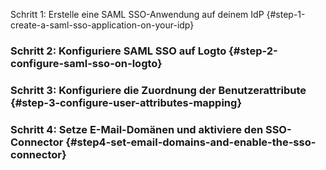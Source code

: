 
Schritt 1: Erstelle eine SAML SSO-Anwendung auf deinem IdP \{#step-1-create-a-saml-sso-application-on-your-idp}

<Step1 />

### Schritt 2: Konfiguriere SAML SSO auf Logto \{#step-2-configure-saml-sso-on-logto}

<Step2 />

### Schritt 3: Konfiguriere die Zuordnung der Benutzerattribute \{#step-3-configure-user-attributes-mapping}

<Step3 />

### Schritt 4: Setze E-Mail-Domänen und aktiviere den SSO-Connector \{#step4-set-email-domains-and-enable-the-sso-connector}

<Step4 />
